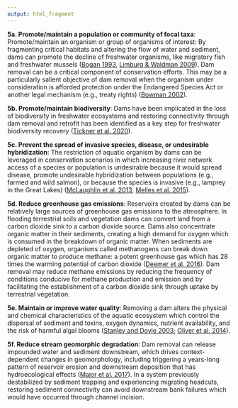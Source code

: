 ```yaml
---
output: html_fragment
---
```


**5a. Promote/maintain a population or community of focal taxa**: Promote/maintain an organism or group of organisms of interest: By fragmenting critical habitats and altering the flow of water and sediment, dams can promote the decline of freshwater organisms, like migratory fish and freshwater mussels ([Bogan 1993](https://doi.org/10.1093/icb/33.6.599), [Limburg & Waldman 2009](https://doi.org/10.1525/bio.2009.59.11.7)). Dam removal can be a critical component of conservation efforts. This may be a particularly salient objective of dam removal when the organism under consideration is afforded protection under the Endangered Species Act or another legal mechanism (e.g., treaty rights) ([Bowman 2002](https://doi.org/10.1641/0006-3568(2002)052[0739:LPODR]2.0.CO;2)).   

**5b. Promote/maintain biodiversity**: Dams have been implicated in the loss of biodiversity in freshwater ecosystems and restoring connectivity through dam removal and retrofit has been identified as a key step for freshwater biodiversity recovery ([Tickner et al. 2020](https://doi.org/10.1093/biosci/biaa002)). 


**5c. Prevent the spread of invasive species, disease, or undesirable hybridization**: The restriction of aquatic organism by dams can be leveraged in conservation scenarios in which increasing river network access of a species or population is undesirable because it would spread disease, promote undesirable hybridization between populations (e.g., farmed and wild salmon), or because the species is invasive (e.g., lamprey in the Great Lakes) ([McLaughlin et al. 2013](https://doi.org/10.1111/faf.12003), [Melles et al. 2015](https://doi.org/10.1007/s10980-014-0114-z)).

**5d. Reduce greenhouse gas emissions**: Reservoirs created by dams can be relatively large sources of greenhouse gas emissions to the atmosphere. In flooding terrestrial soils and vegetation dams can convert land from a carbon dioxide sink to a carbon dioxide source. Dams also concentrate organic matter in their sediments, creating a high demand for oxygen which is consumed in the breakdown of organic matter. When sediments are depleted of oxygen, organisms called methanogens can break down organic matter to produce methane: a potent greenhouse gas which has 28 times the warming potential of carbon dioxide ([Deemer et al. 2016](https://doi.org/10.1093/biosci/biw117)). Dam removal may reduce methane emissions by reducing the frequency of conditions conducive for methane production and emission and by facilitating the establishment of a carbon dioxide sink through uptake by terrestrial vegetation. 

**5e. Maintain or improve water quality**: Removing a dam alters the physical and chemical characteristics of the aquatic ecosystem which control the dispersal of sediment and toxins, oxygen dynamics, nutrient availability, and the risk of harmful algal blooms ([Stanley and Doyle 2003](
https://doi.org/10.1890/1540-9295(2003)001[0015:TOTEEO]2.0.CO;2); [Oliver et al. 2014](
https://doi.org/10.1016/j.jhydrol.2014.06.025)).  

**5f. Reduce stream geomorphic degradation**: Dam removal can release impounded water and sediment downstream, which drives context-dependent changes in geomorphology, including triggering a years-long pattern of reservoir erosion and downstream deposition that has hydroecological effects ([Major et al. 2017](https://doi.org/10.1002/9781118971437.ch13)). In a system previously destabilized by sediment trapping and experiencing migrating headcuts, restoring sediment connectivity can avoid downstream bank failures which would have occurred through channel incision. 
